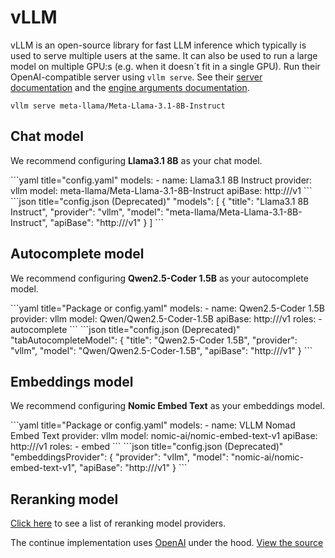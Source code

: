 
# vLLM

vLLM is an open-source library for fast LLM inference which typically is used to serve multiple users at the same. It can also be used to run a large model on multiple GPU:s (e.g. when it doesn´t fit in a single GPU). Run their OpenAI-compatible server using `vllm serve`. See their [server documentation](https://docs.vllm.ai/en/latest/serving/openai_compatible_server.html) and the [engine arguments documentation](https://docs.vllm.ai/en/latest/usage/engine_args.html).

```shell
vllm serve meta-llama/Meta-Llama-3.1-8B-Instruct
```

## Chat model

We recommend configuring **Llama3.1 8B** as your chat model.

<Tabs groupId="config-example">
    <TabItem value="yaml" label="YAML">
    ```yaml title="config.yaml"
    models:
      - name: Llama3.1 8B Instruct
        provider: vllm
        model: meta-llama/Meta-Llama-3.1-8B-Instruct
        apiBase: http://<vllm chat endpoint>/v1
    ```
    </TabItem>
    <TabItem value="json" label="JSON">
    ```json title="config.json (Deprecated)"
     "models": [
        {
            "title": "Llama3.1 8B Instruct",
            "provider": "vllm",
            "model": "meta-llama/Meta-Llama-3.1-8B-Instruct",
            "apiBase": "http://<vllm chat endpoint>/v1"
        }
      ]
    ```
    </TabItem>
</Tabs>

## Autocomplete model

We recommend configuring **Qwen2.5-Coder 1.5B** as your autocomplete model.

<Tabs groupId="config-example">
	<TabItem value="yaml" label="YAML">
		```yaml title="Package or config.yaml"
		models:
		  - name: Qwen2.5-Coder 1.5B
		    provider: vllm
		    model: Qwen/Qwen2.5-Coder-1.5B
		    apiBase: http://<vllm autocomplete endpoint>/v1
		    roles:
		      - autocomplete
		```
	</TabItem>
	<TabItem value="json" label="JSON">
		```json title="config.json (Deprecated)"
		  "tabAutocompleteModel": {
		    "title": "Qwen2.5-Coder 1.5B",
		    "provider": "vllm",
		    "model": "Qwen/Qwen2.5-Coder-1.5B",
		    "apiBase": "http://<vllm autocomplete endpoint>/v1"
		  }
		```
	</TabItem>
</Tabs>

## Embeddings model

We recommend configuring **Nomic Embed Text** as your embeddings model.

<Tabs groupId="config-example">
	<TabItem value="yaml" label="YAML">
		```yaml title="Package or config.yaml"
		models:
		- name: VLLM Nomad Embed Text 
          provider: vllm
		  model: nomic-ai/nomic-embed-text-v1
		  apiBase: http://<vllm embed endpoint>/v1
		  roles:
		    - embed
		```
	</TabItem>
	<TabItem value="json" label="JSON">
		```json title="config.json (Deprecated)"
			"embeddingsProvider": {
				"provider": "vllm",
				"model": "nomic-ai/nomic-embed-text-v1",
				"apiBase": "http://<vllm embed endpoint>/v1"
			}
		```
	</TabItem>
</Tabs>

## Reranking model

[Click here](../../model-types/reranking.mdx) to see a list of reranking model providers.

The continue implementation uses [OpenAI](../top-level/openai.mdx) under the hood. [View the source](https://github.com/continuedev/continue/blob/main/core/llm/llms/Vllm.ts)
